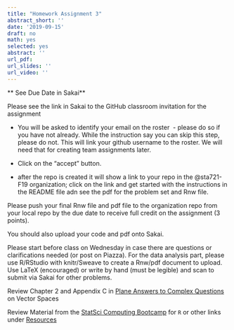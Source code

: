 ```yaml
---
title: "Homework Assignment 3"
abstract_short: ''
date: '2019-09-15'
draft: no
math: yes
selected: yes
abstract: ''
url_pdf:
url_slides: ''
url_video: ''
---
```


** See Due Date in Sakai**

Please see the link in Sakai to the GitHub classroom invitation for the assignment

* You will be asked to identify your email on the roster  - please do so if you have not already. While the instruction say you can skip this step, please do not. This will link your github username to the roster. We will need that for creating team assignments later.

* Click on the "accept" button.

* after the repo is created it will show a link to your repo in the @sta721-F19 organization; click on the link and get started with the instructions in the README file adn see the pdf for the problem set and Rnw file.



Please push your final Rnw file and pdf file to the organization repo from your local repo by the due date to receive full credit on the assignment (3 points).

You should also upload your code and pdf onto Sakai.


Please start before class on Wednesday in case there are questions or clarifications needed (or post on Piazza).  For the data analysis part, please use R/RStudio with knitr/Sweave to create a  Rnw/pdf document to upload.   Use LaTeX (encouraged) or write by hand (must be legible) and scan to submit via Sakai for other problems.


Review Chapter 2 and Appendix C in [Plane Answers to Complex Questions](http://getitatduke.library.duke.edu/?sid=sersol&SS_jc=TC0000508493&title=Plane%20Answers%20to%20Complex%20Questions%3A%20The%20Theory%20of%20Linear%20Models) on Vector Spaces 

Review Material from the [StatSci Computing Bootcamp](https://github.com/shawnsanto/computing-bootcamp-2019) for `R` or other links under [Resources](/#resources)
